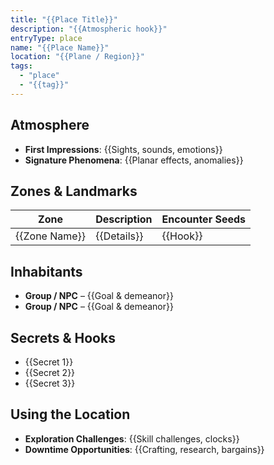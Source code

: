 ```yaml
---
title: "{{Place Title}}"
description: "{{Atmospheric hook}}"
entryType: place
name: "{{Place Name}}"
location: "{{Plane / Region}}"
tags:
  - "place"
  - "{{tag}}"
---
```


## Atmosphere

- **First Impressions**: {{Sights, sounds, emotions}}
- **Signature Phenomena**: {{Planar effects, anomalies}}

## Zones & Landmarks

| Zone | Description | Encounter Seeds |
|------|-------------|-----------------|
| {{Zone Name}} | {{Details}} | {{Hook}} |

## Inhabitants

- **Group / NPC** – {{Goal & demeanor}}
- **Group / NPC** – {{Goal & demeanor}}

## Secrets & Hooks

- {{Secret 1}}
- {{Secret 2}}
- {{Secret 3}}

## Using the Location

- **Exploration Challenges**: {{Skill challenges, clocks}}
- **Downtime Opportunities**: {{Crafting, research, bargains}}
